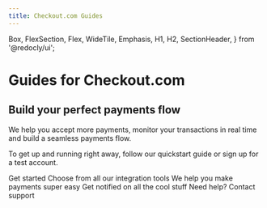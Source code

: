 ```yaml
---
title: Checkout.com Guides
---
```



  Box,
  FlexSection,
  Flex,
  WideTile,
  Emphasis,
  H1,
  H2,
  SectionHeader,
} from '@redocly/ui';


<H1>Guides for Checkout.com</H1>
<H2>Build your perfect payments flow</H2>
We help you accept more payments, monitor your transactions in real time and build a seamless payments flow.

To get up and running right away, follow our quickstart guide or sign up for a test account.

<ButtonLink to="developer-portal/index.mdx">
Get started
</ButtonLink>
<Box my={25}>
  
  <FlexSection justifyContent="space-around" flexWrap="wrap">
    <Card to="developer-portal/index.md"  title="Integrate">
     Choose from all our integration tools
    </Card>
    <Card to="developer-portal/index.md" title="Payments">
      We help you make payments super easy
    </Card>
    <Card to="developer-portal/index.md" title="Webhooks">
      Get notified on all the cool stuff
    </Card>
  </FlexSection>
  <SectionHeader>
    <Emphasis>Need help? </Emphasis>
    Contact support
  </SectionHeader>
</Box>
